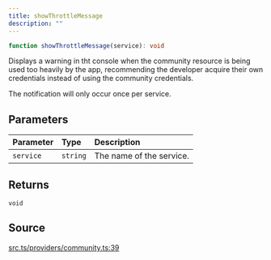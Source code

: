 ```yaml
---
title: showThrottleMessage
description: ""
---
```


```ts
function showThrottleMessage(service): void
```

Displays a warning in tht console when the community resource is
 being used too heavily by the app, recommending the developer
 acquire their own credentials instead of using the community
 credentials.

 The notification will only occur once per service.

## Parameters

| Parameter | Type | Description |
| :------ | :------ | :------ |
| `service` | `string` | The name of the service. |

## Returns

`void`

## Source

[src.ts/providers/community.ts:39](https://github.com/dominant-strategies/quais-6.js/blob/3f482dd134064d41657ff7dc9ba8162f741c9c83/src.ts/providers/community.ts#L39)
